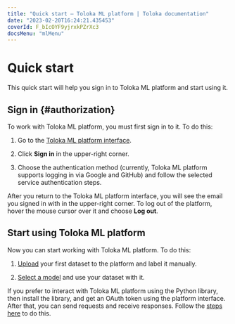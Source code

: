 ```yaml
---
title: "Quick start — Toloka ML platform | Toloka documentation"
date: "2023-02-20T16:24:21.435453"
coverId: F_bIcOYF9yjrxkPZrXc3
docsMenu: "mlMenu"
---
```



# Quick start

This quick start will help you sign in to Toloka ML platform and start using it.

## Sign in {#authorization}

To work with Toloka ML platform, you must first sign in to it. To do this:

1. Go to the [Toloka ML platform interface](https://tolokamodels.tech/).

1. Click **Sign in** in the upper-right corner.

1. Choose the authentication method (currently, Toloka ML platform supports logging in via Google and GitHub) and follow the selected service authentication steps.

After you return to the Toloka ML platform interface, you will see the email you signed in with in the upper-right corner. To log out of the platform, hover the mouse cursor over it and choose **Log out**.

## Start using Toloka ML platform

Now you can start working with Toloka ML platform. To do this:

1. [Upload](/docs/toloka-ml/datasets#create) your first dataset to the platform and label it manually.

2. [Select a model](/docs/toloka-ml/models/collections) and use your dataset with it.

<Note mode="note" title="Note">

If you prefer to interact with Toloka ML platform using the Python library, then install the library, and get an OAuth token using the platform interface. After that, you can send requests and receive responses. Follow the [steps here](/docs/toloka-ml/reference/) to do this.

</Note>

